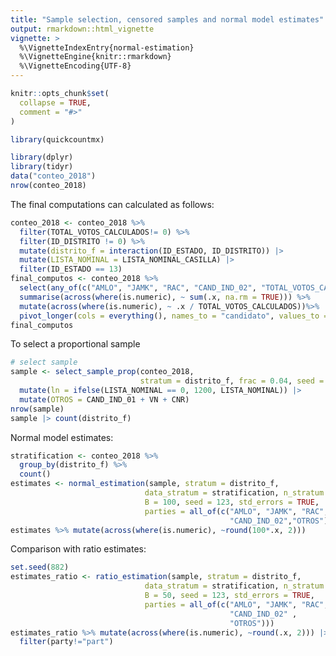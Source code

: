 ```yaml
---
title: "Sample selection, censored samples and normal model estimates"
output: rmarkdown::html_vignette
vignette: >
  %\VignetteIndexEntry{normal-estimation}
  %\VignetteEngine{knitr::rmarkdown}
  %\VignetteEncoding{UTF-8}
---
```


```r
knitr::opts_chunk$set(
  collapse = TRUE,
  comment = "#>"
)
```

```r
library(quickcountmx)
```


```r
library(dplyr)
library(tidyr)
data("conteo_2018")
nrow(conteo_2018)
```


The final computations can calculated as follows: 

```r
conteo_2018 <- conteo_2018 %>% 
  filter(TOTAL_VOTOS_CALCULADOS!= 0) %>% 
  filter(ID_DISTRITO != 0) %>% 
  mutate(distrito_f = interaction(ID_ESTADO, ID_DISTRITO)) |> 
  mutate(LISTA_NOMINAL = LISTA_NOMINAL_CASILLA) |> 
  filter(ID_ESTADO == 13)
final_computos <- conteo_2018 %>% 
  select(any_of(c("AMLO", "JAMK", "RAC", "CAND_IND_02", "TOTAL_VOTOS_CALCULADOS"))) %>%
  summarise(across(where(is.numeric), ~ sum(.x, na.rm = TRUE))) %>% 
  mutate(across(where(is.numeric), ~ .x / TOTAL_VOTOS_CALCULADOS))%>% 
  pivot_longer(cols = everything(), names_to = "candidato", values_to = "prop")
final_computos
```

To select a proportional sample

```r
# select sample
sample <- select_sample_prop(conteo_2018, 
                             stratum = distrito_f, frac = 0.04, seed = 100) |> 
  mutate(ln = ifelse(LISTA_NOMINAL == 0, 1200, LISTA_NOMINAL)) |> 
  mutate(OTROS = CAND_IND_01 + VN + CNR)
nrow(sample)
sample |> count(distrito_f)
```


Normal model estimates:

```r
stratification <- conteo_2018 %>% 
  group_by(distrito_f) %>% 
  count()
estimates <- normal_estimation(sample, stratum = distrito_f,
                              data_stratum = stratification, n_stratum = n,
                              B = 100, seed = 123, std_errors = TRUE,
                              parties = all_of(c("AMLO", "JAMK", "RAC", 
                                                 "CAND_IND_02","OTROS")))
estimates %>% mutate(across(where(is.numeric), ~round(100*.x, 2)))
```

Comparison with ratio estimates:

```r
set.seed(882)
estimates_ratio <- ratio_estimation(sample, stratum = distrito_f,
                              data_stratum = stratification, n_stratum = n,
                              B = 50, seed = 123, std_errors = TRUE,
                              parties = all_of(c("AMLO", "JAMK", "RAC", 
                                                 "CAND_IND_02" ,
                                                 "OTROS")))
estimates_ratio %>% mutate(across(where(is.numeric), ~round(.x, 2))) |> 
  filter(party!="part")
```
